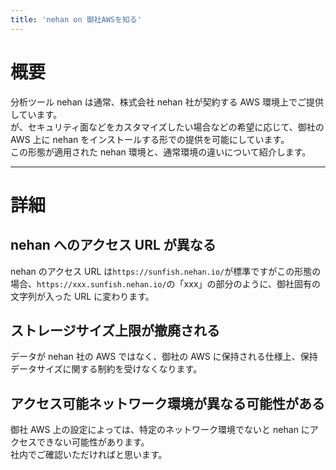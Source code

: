 ```yaml
---
title: 'nehan on 御社AWSを知る'
---
```


# 概要

分析ツール nehan は通常、株式会社 nehan 社が契約する AWS 環境上でご提供しています。  
が、セキュリティ面などをカスタマイズしたい場合などの希望に応じて、御社の AWS 上に nehan をインストールする形での提供を可能にしています。  
この形態が適用された nehan 環境と、通常環境の違いについて紹介します。

---

# 詳細

## nehan へのアクセス URL が異なる

nehan のアクセス URL は`https://sunfish.nehan.io/`が標準ですがこの形態の場合、`https://xxx.sunfish.nehan.io/`の「xxx」の部分のように、御社固有の文字列が入った URL に変わります。

## ストレージサイズ上限が撤廃される

データが nehan 社の AWS ではなく、御社の AWS に保持される仕様上、保持データサイズに関する制約を受けなくなります。

## アクセス可能ネットワーク環境が異なる可能性がある

御社 AWS 上の設定によっては、特定のネットワーク環境でないと nehan にアクセスできない可能性があります。  
社内でご確認いただければと思います。

